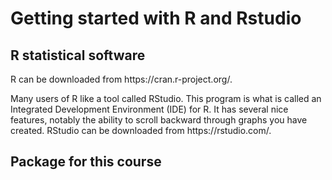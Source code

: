 # Getting started with R and Rstudio {#intro_r}

## R statistical software

R can be downloaded from https://cran.r-project.org/. 

Many users of R like a tool called RStudio. This program is what is called an Integrated Development Environment (IDE) for R. It has several nice features, notably the ability to scroll backward through graphs you have created. RStudio can be downloaded from https://rstudio.com/.



## Package for this course
